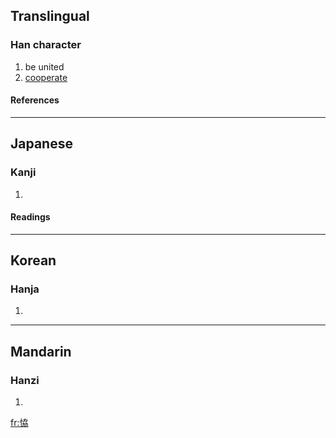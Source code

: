 {{see|協}}

==Translingual==
===Han character===
{{Han char|rn=61|rad=心|as=06|sn=9|four=|canj=心大尸尸 (PKSS)}}
# be united
# [[cooperate]]
====References====
{{Han ref|kx=0383.340|dkj=10535|dj=0714.100|hdz=42299.050|uh=604A|ud=24650}}
----
==Japanese==
===Kanji===
{{ja-kanji|grade=|rs=心06}}
# {{defn|Japanese}} 
====Readings====
{{ja-readings|on=[[きょう]] (kyō)|kun=[[かなう]] (kanau), [[あう]] (au)}}
----
==Korean==
===Hanja===
{{ko-hanja|hangeul=협|eumhun=|rv=hyeop|mr=hyŏp|y=hyep}}
# {{defn|Korean}}
----
==Mandarin==
===Hanzi===
{{cmn-hanzi|pin=[[xié]] ([[xie2]])|wg=hsieh<sup>2</sup>}}
# {{defn|Mandarin}}

[[fr:恊]]